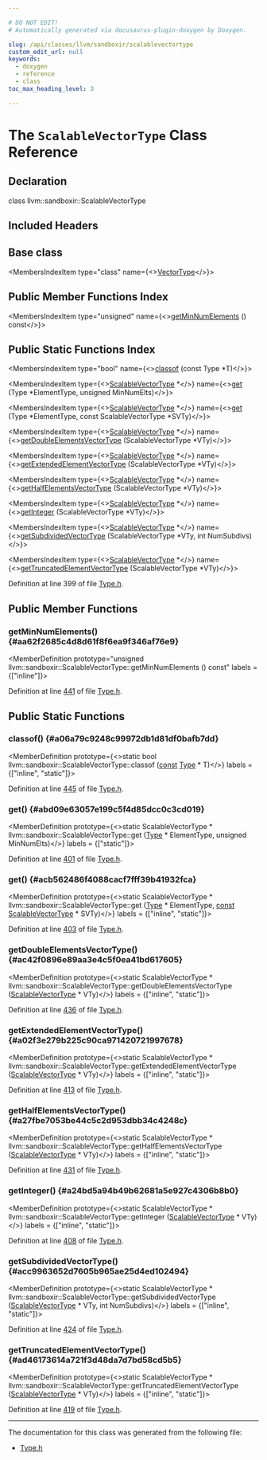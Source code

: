 ```yaml
---

# DO NOT EDIT!
# Automatically generated via docusaurus-plugin-doxygen by Doxygen.

slug: /api/classes/llvm/sandboxir/scalablevectortype
custom_edit_url: null
keywords:
  - doxygen
  - reference
  - class
toc_max_heading_level: 3

---
```





# The `ScalableVectorType` Class Reference

<DoxygenPage pluginConfig={pluginConfig}>



## Declaration

<CodeBlock>class llvm::sandboxir::ScalableVectorType</CodeBlock>

## Included Headers

<IncludesList>
<IncludesListItem
  filePath="llvm/SandboxIR/Type.h"
  permalink="/docs/api/files/include/include/llvm/include/llvm/sandboxir/type-h"
  isLocal="true" />
</IncludesList>

## Base class

<MembersIndex>

<MembersIndexItem
  type="class"
  name={<><a href="/docs/api/classes/llvm/sandboxir/vectortype">VectorType</a></>}>
</MembersIndexItem>

</MembersIndex>

## Public Member Functions Index

<MembersIndex>

<MembersIndexItem
  type="unsigned"
  name={<><a href="#aa62f2685c4d8d61f8f6ea9f346af76e9">getMinNumElements</a> () const</>}>
</MembersIndexItem>

</MembersIndex>

## Public Static Functions Index

<MembersIndex>

<MembersIndexItem
  type="bool"
  name={<><a href="#a06a79c9248c99972db1d81df0bafb7dd">classof</a> (const Type &#42;T)</>}>
</MembersIndexItem>

<MembersIndexItem
  type={<><a href="/docs/api/classes/llvm/sandboxir/scalablevectortype">ScalableVectorType</a> &#42;</>}
  name={<><a href="#abd09e63057e199c5f4d85dcc0c3cd019">get</a> (Type &#42;ElementType, unsigned MinNumElts)</>}>
</MembersIndexItem>

<MembersIndexItem
  type={<><a href="/docs/api/classes/llvm/sandboxir/scalablevectortype">ScalableVectorType</a> &#42;</>}
  name={<><a href="#acb562486f4088cacf7fff39b41932fca">get</a> (Type &#42;ElementType, const ScalableVectorType &#42;SVTy)</>}>
</MembersIndexItem>

<MembersIndexItem
  type={<><a href="/docs/api/classes/llvm/sandboxir/scalablevectortype">ScalableVectorType</a> &#42;</>}
  name={<><a href="#ac42f0896e89aa3e4c5f0ea41bd617605">getDoubleElementsVectorType</a> (ScalableVectorType &#42;VTy)</>}>
</MembersIndexItem>

<MembersIndexItem
  type={<><a href="/docs/api/classes/llvm/sandboxir/scalablevectortype">ScalableVectorType</a> &#42;</>}
  name={<><a href="#a02f3e279b225c90ca971420721997678">getExtendedElementVectorType</a> (ScalableVectorType &#42;VTy)</>}>
</MembersIndexItem>

<MembersIndexItem
  type={<><a href="/docs/api/classes/llvm/sandboxir/scalablevectortype">ScalableVectorType</a> &#42;</>}
  name={<><a href="#a27fbe7053be44c5c2d953dbb34c4248c">getHalfElementsVectorType</a> (ScalableVectorType &#42;VTy)</>}>
</MembersIndexItem>

<MembersIndexItem
  type={<><a href="/docs/api/classes/llvm/sandboxir/scalablevectortype">ScalableVectorType</a> &#42;</>}
  name={<><a href="#a24bd5a94b49b62681a5e927c4306b8b0">getInteger</a> (ScalableVectorType &#42;VTy)</>}>
</MembersIndexItem>

<MembersIndexItem
  type={<><a href="/docs/api/classes/llvm/sandboxir/scalablevectortype">ScalableVectorType</a> &#42;</>}
  name={<><a href="#acc9963652d7605b965ae25d4ed102494">getSubdividedVectorType</a> (ScalableVectorType &#42;VTy, int NumSubdivs)</>}>
</MembersIndexItem>

<MembersIndexItem
  type={<><a href="/docs/api/classes/llvm/sandboxir/scalablevectortype">ScalableVectorType</a> &#42;</>}
  name={<><a href="#ad46173614a721f3d48da7d7bd58cd5b5">getTruncatedElementVectorType</a> (ScalableVectorType &#42;VTy)</>}>
</MembersIndexItem>

</MembersIndex>


Definition at line 399 of file <a href="/docs/api/files/include/include/llvm/include/llvm/sandboxir/type-h">Type.h</a>.

<SectionDefinition>

## Public Member Functions

### getMinNumElements() {#aa62f2685c4d8d61f8f6ea9f346af76e9}

<MemberDefinition
  prototype="unsigned llvm::sandboxir::ScalableVectorType::getMinNumElements () const"
  labels = {["inline"]}>

Definition at line <a href="/docs/api/files/include/include/llvm/include/llvm/sandboxir/type-h/#l00441">441</a> of file <a href="/docs/api/files/include/include/llvm/include/llvm/sandboxir/type-h">Type.h</a>.
</MemberDefinition>

</SectionDefinition>

<SectionDefinition>

## Public Static Functions

### classof() {#a06a79c9248c99972db1d81df0bafb7dd}

<MemberDefinition
  prototype={<>static bool llvm::sandboxir::ScalableVectorType::classof (<a href="/docs/api/files/lib/lib/target/lib/target/aarch64/aarch64promoteconstant-cpp/#a90f8350fecae261c25be85d38b451bff">const</a> <a href="/docs/api/classes/llvm/sandboxir/type">Type</a> &#42; T)</>}
  labels = {["inline", "static"]}>

Definition at line <a href="/docs/api/files/include/include/llvm/include/llvm/sandboxir/type-h/#l00445">445</a> of file <a href="/docs/api/files/include/include/llvm/include/llvm/sandboxir/type-h">Type.h</a>.
</MemberDefinition>

### get() {#abd09e63057e199c5f4d85dcc0c3cd019}

<MemberDefinition
  prototype={<>static ScalableVectorType &#42; llvm::sandboxir::ScalableVectorType::get (<a href="/docs/api/classes/llvm/sandboxir/type">Type</a> &#42; ElementType, unsigned MinNumElts)</>}
  labels = {["static"]}>

Definition at line <a href="/docs/api/files/include/include/llvm/include/llvm/sandboxir/type-h/#l00401">401</a> of file <a href="/docs/api/files/include/include/llvm/include/llvm/sandboxir/type-h">Type.h</a>.
</MemberDefinition>

### get() {#acb562486f4088cacf7fff39b41932fca}

<MemberDefinition
  prototype={<>static ScalableVectorType &#42; llvm::sandboxir::ScalableVectorType::get (<a href="/docs/api/classes/llvm/sandboxir/type">Type</a> &#42; ElementType, <a href="/docs/api/files/lib/lib/target/lib/target/aarch64/aarch64promoteconstant-cpp/#a90f8350fecae261c25be85d38b451bff">const</a> <a href="/docs/api/classes/llvm/sandboxir/scalablevectortype">ScalableVectorType</a> &#42; SVTy)</>}
  labels = {["inline", "static"]}>

Definition at line <a href="/docs/api/files/include/include/llvm/include/llvm/sandboxir/type-h/#l00403">403</a> of file <a href="/docs/api/files/include/include/llvm/include/llvm/sandboxir/type-h">Type.h</a>.
</MemberDefinition>

### getDoubleElementsVectorType() {#ac42f0896e89aa3e4c5f0ea41bd617605}

<MemberDefinition
  prototype={<>static ScalableVectorType &#42; llvm::sandboxir::ScalableVectorType::getDoubleElementsVectorType (<a href="/docs/api/classes/llvm/sandboxir/scalablevectortype">ScalableVectorType</a> &#42; VTy)</>}
  labels = {["inline", "static"]}>

Definition at line <a href="/docs/api/files/include/include/llvm/include/llvm/sandboxir/type-h/#l00436">436</a> of file <a href="/docs/api/files/include/include/llvm/include/llvm/sandboxir/type-h">Type.h</a>.
</MemberDefinition>

### getExtendedElementVectorType() {#a02f3e279b225c90ca971420721997678}

<MemberDefinition
  prototype={<>static ScalableVectorType &#42; llvm::sandboxir::ScalableVectorType::getExtendedElementVectorType (<a href="/docs/api/classes/llvm/sandboxir/scalablevectortype">ScalableVectorType</a> &#42; VTy)</>}
  labels = {["inline", "static"]}>

Definition at line <a href="/docs/api/files/include/include/llvm/include/llvm/sandboxir/type-h/#l00413">413</a> of file <a href="/docs/api/files/include/include/llvm/include/llvm/sandboxir/type-h">Type.h</a>.
</MemberDefinition>

### getHalfElementsVectorType() {#a27fbe7053be44c5c2d953dbb34c4248c}

<MemberDefinition
  prototype={<>static ScalableVectorType &#42; llvm::sandboxir::ScalableVectorType::getHalfElementsVectorType (<a href="/docs/api/classes/llvm/sandboxir/scalablevectortype">ScalableVectorType</a> &#42; VTy)</>}
  labels = {["inline", "static"]}>

Definition at line <a href="/docs/api/files/include/include/llvm/include/llvm/sandboxir/type-h/#l00431">431</a> of file <a href="/docs/api/files/include/include/llvm/include/llvm/sandboxir/type-h">Type.h</a>.
</MemberDefinition>

### getInteger() {#a24bd5a94b49b62681a5e927c4306b8b0}

<MemberDefinition
  prototype={<>static ScalableVectorType &#42; llvm::sandboxir::ScalableVectorType::getInteger (<a href="/docs/api/classes/llvm/sandboxir/scalablevectortype">ScalableVectorType</a> &#42; VTy)</>}
  labels = {["inline", "static"]}>

Definition at line <a href="/docs/api/files/include/include/llvm/include/llvm/sandboxir/type-h/#l00408">408</a> of file <a href="/docs/api/files/include/include/llvm/include/llvm/sandboxir/type-h">Type.h</a>.
</MemberDefinition>

### getSubdividedVectorType() {#acc9963652d7605b965ae25d4ed102494}

<MemberDefinition
  prototype={<>static ScalableVectorType &#42; llvm::sandboxir::ScalableVectorType::getSubdividedVectorType (<a href="/docs/api/classes/llvm/sandboxir/scalablevectortype">ScalableVectorType</a> &#42; VTy, int NumSubdivs)</>}
  labels = {["inline", "static"]}>

Definition at line <a href="/docs/api/files/include/include/llvm/include/llvm/sandboxir/type-h/#l00424">424</a> of file <a href="/docs/api/files/include/include/llvm/include/llvm/sandboxir/type-h">Type.h</a>.
</MemberDefinition>

### getTruncatedElementVectorType() {#ad46173614a721f3d48da7d7bd58cd5b5}

<MemberDefinition
  prototype={<>static ScalableVectorType &#42; llvm::sandboxir::ScalableVectorType::getTruncatedElementVectorType (<a href="/docs/api/classes/llvm/sandboxir/scalablevectortype">ScalableVectorType</a> &#42; VTy)</>}
  labels = {["inline", "static"]}>

Definition at line <a href="/docs/api/files/include/include/llvm/include/llvm/sandboxir/type-h/#l00419">419</a> of file <a href="/docs/api/files/include/include/llvm/include/llvm/sandboxir/type-h">Type.h</a>.
</MemberDefinition>

</SectionDefinition>

<hr/>

The documentation for this class was generated from the following file:

<ul>
<li><a href="/docs/api/files/include/include/llvm/include/llvm/sandboxir/type-h">Type.h</a></li>
</ul>

</DoxygenPage>
